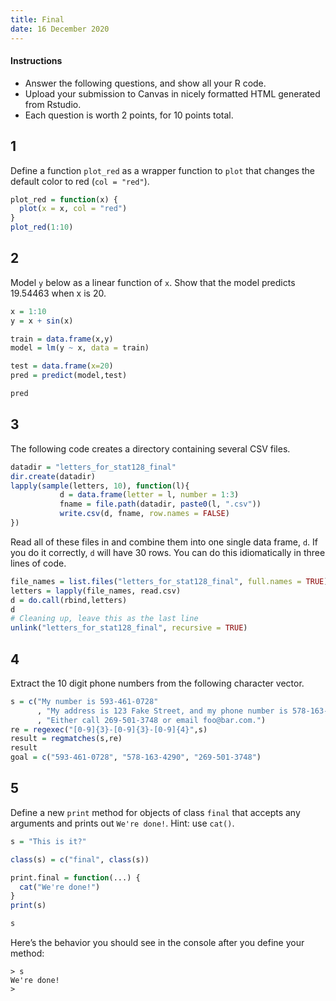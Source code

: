 ```yaml
---
title: Final
date: 16 December 2020
---
```


#### Instructions

- Answer the following questions, and show all your R code.
- Upload your submission to Canvas in nicely formatted HTML generated from Rstudio.
- Each question is worth 2 points, for 10 points total.


## 1

Define a function `plot_red` as a wrapper function to `plot` that changes the default color to red (`col = "red"`).

```r
plot_red = function(x) {
  plot(x = x, col = "red")
}
plot_red(1:10)
```


## 2

Model `y` below as a linear function of `x`.
Show that the model predicts 19.54463 when x is 20.

```r
x = 1:10
y = x + sin(x)

train = data.frame(x,y)
model = lm(y ~ x, data = train)

test = data.frame(x=20)
pred = predict(model,test)

pred
```


## 3

The following code creates a directory containing several CSV files.

```r
datadir = "letters_for_stat128_final"
dir.create(datadir)
lapply(sample(letters, 10), function(l){
           d = data.frame(letter = l, number = 1:3)
           fname = file.path(datadir, paste0(l, ".csv"))
           write.csv(d, fname, row.names = FALSE)
})
```

Read all of these files in and combine them into one single data frame, `d`.
If you do it correctly, `d` will have 30 rows.
You can do this idiomatically in three lines of code.

```r
file_names = list.files("letters_for_stat128_final", full.names = TRUE)
letters = lapply(file_names, read.csv)
d = do.call(rbind,letters)
d
# Cleaning up, leave this as the last line
unlink("letters_for_stat128_final", recursive = TRUE)
```


## 4

Extract the 10 digit phone numbers from the following character vector.

```r
s = c("My number is 593-461-0728"
      , "My address is 123 Fake Street, and my phone number is 578-163-4290, thanks."
      , "Either call 269-501-3748 or email foo@bar.com.")
re = regexec("[0-9]{3}-[0-9]{3}-[0-9]{4}",s)
result = regmatches(s,re)
result
goal = c("593-461-0728", "578-163-4290", "269-501-3748")
```


## 5

Define a new `print` method for objects of class `final` that accepts any arguments and prints out `We're done!`.
Hint: use `cat()`.

```r
s = "This is it?"

class(s) = c("final", class(s))

print.final = function(...) {
  cat("We're done!")
}
print(s)

s
```

Here's the behavior you should see in the console after you define your method:

```
> s
We're done!
>
```